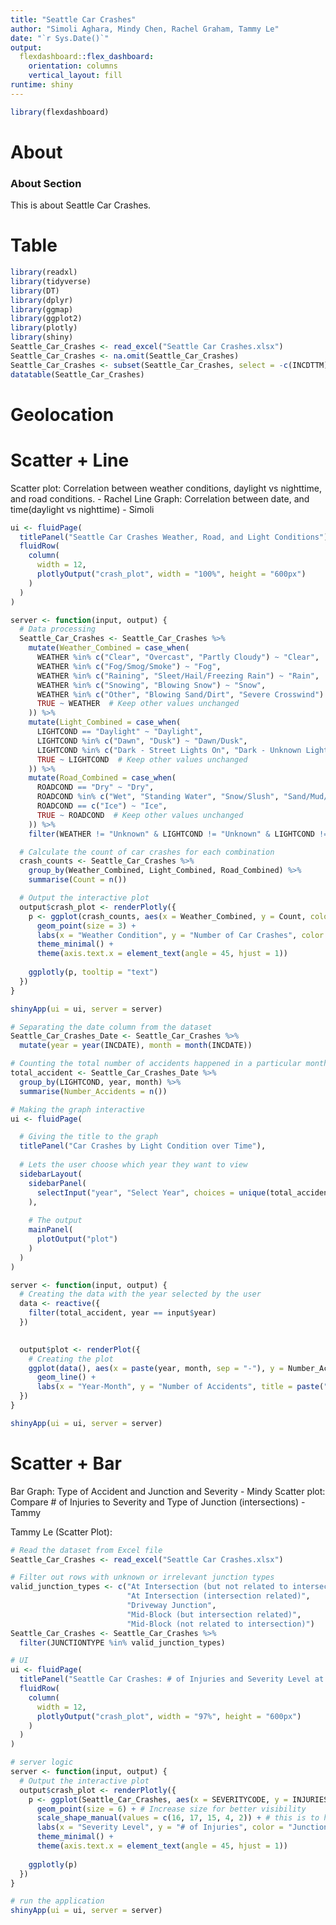 ```yaml
---
title: "Seattle Car Crashes"
author: "Simoli Aghara, Mindy Chen, Rachel Graham, Tammy Le"
date: "`r Sys.Date()`"
output: 
  flexdashboard::flex_dashboard:
    orientation: columns
    vertical_layout: fill
runtime: shiny
---
```


```r
library(flexdashboard)
```


About
===================================== 

### About Section

This is about Seattle Car Crashes. 

Table
===================================== 

```r
library(readxl)
library(tidyverse)
library(DT)
library(dplyr)
library(ggmap)
library(ggplot2)
library(plotly)
library(shiny)
Seattle_Car_Crashes <- read_excel("Seattle Car Crashes.xlsx")
Seattle_Car_Crashes <- na.omit(Seattle_Car_Crashes)
Seattle_Car_Crashes <- subset(Seattle_Car_Crashes, select = -c(INCDTTM))
datatable(Seattle_Car_Crashes)

```

Geolocation
===================================== 


Scatter + Line
===================================== 

Scatter plot: Correlation between weather conditions, daylight vs nighttime, and road conditions. - Rachel 
Line Graph: Correlation between date, and time(daylight vs nighttime) - Simoli

```r
ui <- fluidPage(
  titlePanel("Seattle Car Crashes Weather, Road, and Light Conditions"),
  fluidRow(
    column(
      width = 12,
      plotlyOutput("crash_plot", width = "100%", height = "600px")
    )
  )
)

server <- function(input, output) {
  # Data processing
  Seattle_Car_Crashes <- Seattle_Car_Crashes %>%
    mutate(Weather_Combined = case_when(
      WEATHER %in% c("Clear", "Overcast", "Partly Cloudy") ~ "Clear",
      WEATHER %in% c("Fog/Smog/Smoke") ~ "Fog",
      WEATHER %in% c("Raining", "Sleet/Hail/Freezing Rain") ~ "Rain",
      WEATHER %in% c("Snowing", "Blowing Snow") ~ "Snow",
      WEATHER %in% c("Other", "Blowing Sand/Dirt", "Severe Crosswind") ~ "Other",
      TRUE ~ WEATHER  # Keep other values unchanged
    )) %>%
    mutate(Light_Combined = case_when(
      LIGHTCOND == "Daylight" ~ "Daylight",
      LIGHTCOND %in% c("Dawn", "Dusk") ~ "Dawn/Dusk",
      LIGHTCOND %in% c("Dark - Street Lights On", "Dark - Unknown Lighting", "Dark - Street Lights Off", "Dark - No Street Lights") ~ "Dark",
      TRUE ~ LIGHTCOND  # Keep other values unchanged
    )) %>%
    mutate(Road_Combined = case_when(
      ROADCOND == "Dry" ~ "Dry",
      ROADCOND %in% c("Wet", "Standing Water", "Snow/Slush", "Sand/Mud/Dirt", "Oil") ~ "Wet",
      ROADCOND == c("Ice") ~ "Ice",
      TRUE ~ ROADCOND  # Keep other values unchanged
    )) %>%
    filter(WEATHER != "Unknown" & LIGHTCOND != "Unknown" & LIGHTCOND != "Other" & ROADCOND != "Unknown" & ROADCOND != "Other")

  # Calculate the count of car crashes for each combination
  crash_counts <- Seattle_Car_Crashes %>%
    group_by(Weather_Combined, Light_Combined, Road_Combined) %>%
    summarise(Count = n())

  # Output the interactive plot
  output$crash_plot <- renderPlotly({
    p <- ggplot(crash_counts, aes(x = Weather_Combined, y = Count, color = Light_Combined, shape = Road_Combined, text = paste("Weather:", Weather_Combined, "<br>Light:", Light_Combined, "<br>Road:", Road_Combined, "<br>Crashes:", Count))) +
      geom_point(size = 3) +
      labs(x = "Weather Condition", y = "Number of Car Crashes", color = "Light Condition", shape = "Road Condition") +
      theme_minimal() +
      theme(axis.text.x = element_text(angle = 45, hjust = 1))
    
    ggplotly(p, tooltip = "text")
  })
}

shinyApp(ui = ui, server = server)
```

```r
# Separating the date column from the dataset
Seattle_Car_Crashes_Date <- Seattle_Car_Crashes %>%
  mutate(year = year(INCDATE), month = month(INCDATE))

# Counting the total number of accidents happened in a particular month
total_accident <- Seattle_Car_Crashes_Date %>%
  group_by(LIGHTCOND, year, month) %>%
  summarise(Number_Accidents = n())

# Making the graph interactive
ui <- fluidPage(

  # Giving the title to the graph
  titlePanel("Car Crashes by Light Condition over Time"),
  
  # Lets the user choose which year they want to view
  sidebarLayout(
    sidebarPanel(
      selectInput("year", "Select Year", choices = unique(total_accident$year))
    ),
    
    # The output
    mainPanel(
      plotOutput("plot")
    )
  )
)

server <- function(input, output) {
  # Creating the data with the year selected by the user
  data <- reactive({
    filter(total_accident, year == input$year)
  })
  

  output$plot <- renderPlot({
    # Creating the plot
    ggplot(data(), aes(x = paste(year, month, sep = "-"), y = Number_Accidents, group = LIGHTCOND, color = LIGHTCOND)) +
      geom_line() +
      labs(x = "Year-Month", y = "Number of Accidents", title = paste("Car Crashes by Light Condition in", input$year))
  })
}

shinyApp(ui = ui, server = server)
```

Scatter + Bar
===================================== 

Bar Graph: Type of Accident and Junction and Severity - Mindy
Scatter plot: Compare # of Injuries to Severity and Type of Junction (intersections) - Tammy 

Tammy Le (Scatter Plot):
```r
# Read the dataset from Excel file
Seattle_Car_Crashes <- read_excel("Seattle Car Crashes.xlsx")

# Filter out rows with unknown or irrelevant junction types
valid_junction_types <- c("At Intersection (but not related to intersection)",
                          "At Intersection (intersection related)",
                          "Driveway Junction",
                          "Mid-Block (but intersection related)",
                          "Mid-Block (not related to intersection)")
Seattle_Car_Crashes <- Seattle_Car_Crashes %>%
  filter(JUNCTIONTYPE %in% valid_junction_types)

# UI
ui <- fluidPage(
  titlePanel("Seattle Car Crashes: # of Injuries and Severity Level at which Junction"),
  fluidRow(
    column(
      width = 12,
      plotlyOutput("crash_plot", width = "97%", height = "600px")
    )
  )
)

# server logic
server <- function(input, output) {
  # Output the interactive plot
  output$crash_plot <- renderPlotly({
    p <- ggplot(Seattle_Car_Crashes, aes(x = SEVERITYCODE, y = INJURIES, color = JUNCTIONTYPE, shape = JUNCTIONTYPE)) +
      geom_point(size = 6) + # Increase size for better visibility
      scale_shape_manual(values = c(16, 17, 15, 4, 2)) + # this is to have different shapes
      labs(x = "Severity Level", y = "# of Injuries", color = "Junction Type", shape = "Junction Type") +
      theme_minimal() +
      theme(axis.text.x = element_text(angle = 45, hjust = 1))
    
    ggplotly(p)
  })
}

# run the application
shinyApp(ui = ui, server = server)
```